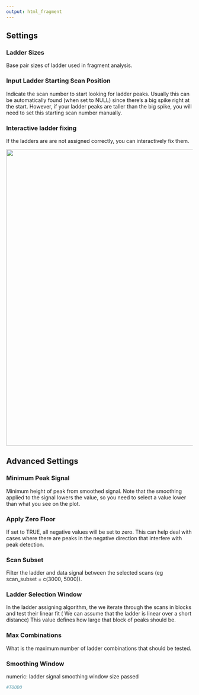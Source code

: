 ```yaml
---
output: html_fragment
---
```

## Settings

### Ladder Sizes	
Base pair sizes of ladder used in fragment analysis.

### Input Ladder Starting Scan Position	
Indicate the scan number to start looking for ladder peaks. Usually this can be automatically found (when set to NULL) since there's a big spike right at the start. However, if your ladder peaks are taller than the big spike, you will need to set this starting scan number manually.

### Interactive ladder fixing
If the ladders are are not assigned correctly, you can interactively fix them.

![](ladder_params_figs/ladder_fixing.gif){width=800px}

## Advanced Settings

### Minimum Peak Signal	
Minimum height of peak from smoothed signal. Note that the smoothing applied to the signal lowers the value, so you need to select a value lower than what you see on the plot.

### Apply Zero Floor	
If set to TRUE, all negative values will be set to zero. This can help deal with cases where there are peaks in the negative direction that interfere with peak detection.

### Scan Subset	
Filter the ladder and data signal between the selected scans (eg scan_subset = c(3000, 5000)).

### Ladder Selection Window
In the ladder assigning algorithm, the we iterate through the scans in blocks and test their linear fit ( We can assume that the ladder is linear over a short distance) This value defines how large that block of peaks should be.

### Max Combinations	
What is the maximum number of ladder combinations that should be tested.

### Smoothing Window	
numeric: ladder signal smoothing window size passed


```r
#TOODO



```
